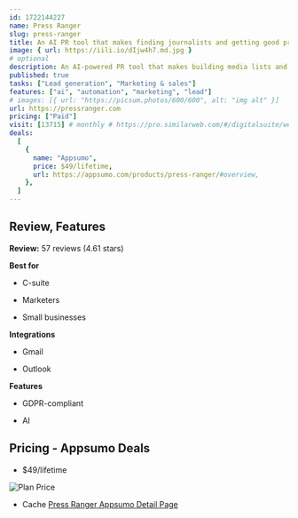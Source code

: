 ```yaml
---
id: 1722144227
name: Press Ranger
slug: press-ranger
title: An AI PR tool that makes finding journalists and getting good press automatic
image: { url: https://iili.io/dIjw4h7.md.jpg }
# optional
description: An AI-powered PR tool that makes building media lists and pitching journalists painless. Browse a global directory of media contacts along with email address, focus, role, and social profiles
published: true
tasks: ["Lead generation", "Marketing & sales"]
features: ["ai", "automation", "marketing", "lead"]
# images: [{ url: "https://picsum.photos/600/600", alt: "img alt" }]
url: https://pressranger.com
pricing: ["Paid"]
visit: [13715] # monthly # https://pro.similarweb.com/#/digitalsuite/websiteanalysis/home
deals:
  [
    {
      name: "Appsumo",
      price: $49/lifetime,
      url: https://appsumo.com/products/press-ranger/#overview,
    },
  ]
---
```


## Review, Features

**Review:** 57 reviews (4.61 stars)

**Best for**

- C-suite

- Marketers

- Small businesses

**Integrations**

- Gmail

- Outlook

**Features**

- GDPR-compliant

- AI

## Pricing - Appsumo Deals

- $49/lifetime

<Img src="https://iili.io/dIwE0iv.png" alt="Plan Price" />

- Cache [Press Ranger Appsumo Detail Page](https://iili.io/dIwEesf.png)
